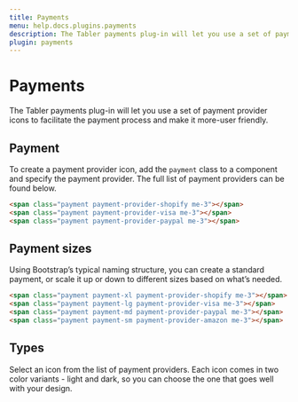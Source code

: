 ```yaml
---
title: Payments
menu: help.docs.plugins.payments
description: The Tabler payments plug-in will let you use a set of payment provider icons to facilitate the payment process and make it more-user friendly.
plugin: payments
---
```


# Payments

The Tabler payments plug-in will let you use a set of payment provider icons to facilitate the payment process and make it more-user friendly.

## Payment

To create a payment provider icon, add the `payment` class to a component and specify the payment provider. The full list of payment providers can be found below.

<Example>
<span class="payment payment-provider-shopify me-3"></span>
<span class="payment payment-provider-visa me-3"></span>
<span class="payment payment-provider-paypal me-3"></span>
</Example>

~~~html
<span class="payment payment-provider-shopify me-3"></span>
<span class="payment payment-provider-visa me-3"></span>
<span class="payment payment-provider-paypal me-3"></span>
~~~


## Payment sizes

Using Bootstrap’s typical naming structure, you can create a standard payment, or scale it up or down to different sizes based on what’s needed.

<Example>
<span class="payment payment-xl payment-provider-shopify me-3"></span>
<span class="payment payment-lg payment-provider-visa me-3"></span>
<span class="payment payment-md payment-provider-paypal me-3"></span>
<span class="payment payment-sm payment-provider-amazon me-3"></span>
</Example>

~~~html
<span class="payment payment-xl payment-provider-shopify me-3"></span>
<span class="payment payment-lg payment-provider-visa me-3"></span>
<span class="payment payment-md payment-provider-paypal me-3"></span>
<span class="payment payment-sm payment-provider-amazon me-3"></span>
~~~


## Types

Select an icon from the list of payment providers. Each icon comes in two color variants - light and dark, so you can choose the one that goes well with your design.

<PaymentsTable />
